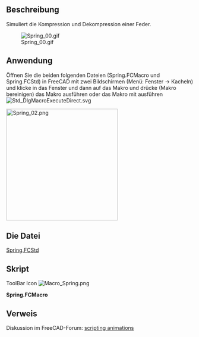 <languages/>

{{Macro/de
|Name=Feder-Simulation
|Icon=Macro_Spring.png
|Description=Simuliert die Kompression und Dekompression einer Feder.
|Author=Mario52
|Version=1.0
|Date=2014-09-29
|FCVersion=Alle
|Download=Die Datei  [https://forum.freecad.org/download/file.php?id=7679 Spring.FCStd]<br />[https://wiki.freecad.org/images/2/2d/Macro_Spring.png Werkzeugleisten-Symbol]
}}

<span id="Description"></span>
==Beschreibung==

Simuliert die Kompression und Dekompression einer Feder.

[[File:Spring_00.gif]]

<span id="Usage"></span>
==Anwendung==

Öffnen Sie die beiden folgenden Dateien (Spring.FCMacro und Spring.FCStd) in FreeCAD mit zwei Bildschirmen (Menü: Fenster → Kacheln) und klicke in das Fenster und dann auf das Makro und drücke {{KEY|F6}} (Makro bereinigen) das Makro ausführen oder das Makro mit ausführen [[File:Std_DlgMacroExecuteDirect.svg]]

[[File:Spring_02.png|left|300px]]{{clear}}

<span id="The_File"></span>
==Die Datei==

[https://forum.freecad.org/download/file.php?id=7679 Spring.FCStd]

<span id="Script"></span>
==Skript==

ToolBar Icon [[Image:Macro_Spring.png]]

'''Spring.FCMacro'''

{{MacroCode|code=
import FreeCAD, FreeCADGui, Draft, Part
from FreeCAD import Base
import time

ii = iib = FreeCAD.getDocument("Spring").getObject("Helix001").Pitch.Value
i = ib = FreeCAD.getDocument("Spring").getObject("Helix001").Height.Value

pas = 1

for ii2 in range(int(60)):
    if pas == 0:
        if ii > iib-1:
            pas = 1
        else:
            ii += 1
            i = (ii * 10)
    else:
        if ii < 2:
            pas = 0
        else:
            ii -= 1
            i = (ii * 10)
   
    FreeCAD.getDocument("Spring").getObject("Helix001").Pitch = ii
    FreeCAD.getDocument("Spring").getObject("Helix001").Height = i
    App.Console.PrintMessage(str(ii2)+"  " + str(ii)+"  " + str(i)+"  " + str(pas) +"\n")
    Gui.updateGui()
    time.sleep(0.1)
    
}}


<span id="Link"></span>
==Verweis==

Diskussion im FreeCAD-Forum: [https://forum.freecad.org/viewtopic.php?f=22&t=7449#p62193 scripting animations]

{{clear}}